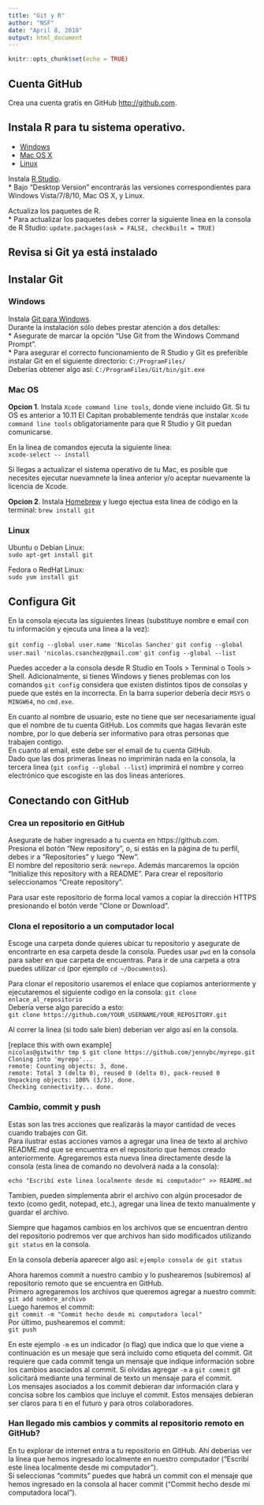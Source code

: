 ```yaml
---
title: "Git y R"
author: "NSF"
date: "April 8, 2018"
output: html_document
---
```


```r
knitr::opts_chunk$set(echo = TRUE)
```

## Cuenta GitHub

Crea una cuenta gratis en GitHub <http://github.com>.

## Instala R para tu sistema operativo.  
* [Windows](https://cloud.r-project.org/bin/windows/base/)  
* [Mac OS X](https://cloud.r-project.org/bin/macosx/)  
* [Linux](https://cloud.r-project.org/)

Instala [R Studio](https://www.rstudio.com/products/rstudio/download/preview/).  
* Bajo "Desktop Version" encontrarás las versiones correspondientes para Windows Vista/7/8/10, Mac OS X, y Linux.

Actualiza los paquetes de R.  
* Para actualizar los paquetes debes correr la siguiente linea en la consola de R Studio:
`update.packages(ask = FALSE, checkBuilt = TRUE)`

## Revisa si Git ya está instalado

## Instalar Git

### Windows

Instala [Git para Windows](https://gitforwindows.org/).  
Durante la instalación sólo debes prestar atención a dos detalles:  
* Asegurate de marcar la opción "Use Git from the Windows Command Prompt".  
* Para asegurar el correcto funcionamiento de R Studio y Git es preferible instalar Git en el siguiente directorio:
`C:/ProgramFiles/`  
Deberías obtener algo así:
`C:/ProgramFiles/Git/bin/git.exe`  

### Mac OS
**Opcion 1**. Instala `Xcode command line tools`, donde viene incluido Git. Si tu OS es anterior a 10.11 El Capitan probablemente tendrás que instalar `Xcode command line tools` obligatoriamente para que R Studio y Git puedan comunicarse.  

En la linea de comandos ejecuta la siguiente linea:  
`xcode-select -- install`  

Si llegas a actualizar el sistema operativo de tu Mac, es posible que necesites ejecutar nuevamnete la linea anterior y/o aceptar nuevamente la licencia de Xcode.

**Opcion 2**. Instala [Homebrew](http://brew.sh/) y luego ejectua esta linea de código en la terminal:
`brew install git`

### Linux

Ubuntu o Debian Linux:  
`sudo apt-get install git`  

Fedora o RedHat Linux:  
`sudo yum install git`  

## Configura Git

En la consola ejecuta las siguientes lineas (substituye nombre e email con tu información y ejecuta una linea a la vez):

`git config --global user.name 'Nicolas Sanchez'`
`git config --global user.mail 'nicolas.csanchez@gmail.com'`
`git config --global --list`  

Puedes acceder a la consola desde R Studio en Tools > Terminal o Tools > Shell.
Adicionalmente, si tienes Windows y tienes problemas con los comandos `git config` considera que existen distintos tipos de consolas y puede que estés en la incorrecta. En la barra superior debería decir `MSYS` o `MINGW64`, no `cmd.exe`.

En cuanto al nombre de usuario, este no tiene que ser necesariamente igual que el nombre de tu cuenta GitHub. Los commits que hagas llevarán este nombre, por lo que debería ser informativo para otras personas que trabajen contigo.  
En cuanto al email, este debe ser el email de tu cuenta GitHub.  
Dado que las dos primeras lineas no imprimirán nada en la consola, la tercera linea (`git config --global --list`) imprimirá el nombre y correo electrónico que escogiste en las dos lineas anteriores.

## Conectando con GitHub  

### Crea un repositorio en GitHub  

Asegurate de haber ingresado a tu cuenta en https://github.com.  
Presiona el botón "New repository", o, si estás en la página de tu perfil, debes ir a "Repositories" y luego "New".  
El nombre del repositorio será: `newrepo`. Además marcaremos la opción "Initialize this repository with a README". Para crear el repositorio seleccionamos "Create repository".  

Para usar este repositorio de forma local vamos a copiar la dirección HTTPS presionando el botón verde "Clone or Download".

### Clona el repositorio a un computador local

Escoge una carpeta donde quieres ubicar tu repositorio y asegurate de encontrarte en esa carpeta desde la consola. Puedes usar `pwd` en la consola para saber en que carpeta de encuentras. Para ir de una carpeta a otra puedes utilizar `cd` (por ejemplo `cd ~/Documentos`).

Para clonar el repositorio usaremos el enlace que copiamos anteriormente y ejecutaremos el siguiente codigo en la consola:
`git clone enlace_al_repositorio`  
Debería verse algo parecido a esto:  
`git clone https://github.com/YOUR_USERNAME/YOUR_REPOSITORY.git`  

Al correr la linea (si todo sale bien) deberían ver algo así en la consola.

[replace this with own example]  
`nicolas@gitwithr tmp $ git clone https://github.com/jennybc/myrepo.git`  
`Cloning into 'myrepo'...`  
`remote: Counting objects: 3, done.`  
`remote: Total 3 (delta 0), reused 0 (delta 0), pack-reused 0`  
`Unpacking objects: 100% (3/3), done.`  
`Checking connectivity... done.`  

### Cambio, commit y push

Estas son las tres acciones que realizarás la mayor cantidad de veces cuando trabajes con Git.  
Para ilustrar estas acciones vamos a agregar una linea de texto al archivo README.md que se encuentra en el repositorio que hemos creado anteriormente. Agregaremos esta nueva linea directamente desde la consola (esta linea de comando no devolverá nada a la consola):

`echo "Escribí este linea localmente desde mi computador" >> README.md`  

Tambien, pueden simplementa abrir el archivo con algún procesador de texto (como gedit, notepad, etc.), agregar una linea de texto manualmente y guardar el archivo.

Siempre que hagamos cambios en los archivos que se encuentran dentro del repositorio podremos ver que archivos han sido modificados utilizando `git status` en la consola.  

En la consola debería aparecer algo así:
`ejemplo consola de git status`  

Ahora haremos commit a nuestro cambio y lo pushearemos (subiremos) al repositorio remoto que se encuentra en GitHub.  
Primero agregaremos los archivos que queremos agregar a nuestro commit:  
`git add nombre_archivo`  
Luego haremos el commit:  
`git commit -m "Commit hecho desde mi computadora local"`  
Por último, pushearemos el commit:  
`git push`

En este ejemplo `-m` es un indicador (o flag) que indica que lo que viene a continuación es un mesaje que será incluido como etiqueta del commit. Git requiere que cada commit tenga un mensaje que indique información sobre los cambios asociados al commit. Si olvidas agregar `-m` a `git commit` git solicitará mediante una terminal de texto un mensaje para el commit.  
Los mensajes asociados a los commit debieran dar información clara y concisa sobre los cambios que incluye el commit. Estos mensajes debieran ser claros para ti en el futuro y para otros colaboradores.

### Han llegado mis cambios y commits al repositorio remoto en GitHub?

En tu explorar de internet entra a tu repositorio en GitHub. Ahí deberías ver la línea que hemos ingresado localmente en nuestro computador ("Escribí este linea localmente desde mi computador").  
Si seleccionas "commits" puedes que habrá un commit con el mensaje que hemos ingresado en la consola al hacer commit ("Commit hecho desde mi computadora local").
